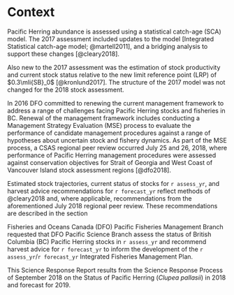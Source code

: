 # Context

Pacific Herring abundance is assessed using a statistical catch-age (SCA) model.
The 2017 assessment included updates to the model [Integrated Statistical catch-age model; @martell2011], and a bridging analysis to support these changes [@cleary2018].

Also new to the 2017 assessment was the estimation of stock productivity and current stock status relative to the new limit reference point (LRP) of $0.3\mli{SB}_0$ [@kronlund2017]. The structure of the 2017 model was not changed for the 2018 stock assessment.

In 2016 DFO committed to renewing the current management framework to address a range of challenges facing Pacific Herring stocks and fisheries in BC. Renewal of the management framework includes conducting a Management Strategy Evaluation (MSE) process to evaluate the performance of candidate management procedures against a range of hypotheses about uncertain stock and fishery dynamics. As part of the MSE process, a CSAS regional peer review occurred July 25 and 26, 2018, where performance of Pacific Herring management procedures were assessed against conservation objectives for Strait of Georgia and West Coast of Vancouver Island stock assessment regions [@dfo2018].

Estimated stock trajectories, current status of stocks for `r assess_yr`, and harvest advice recommendations for `r forecast_yr` reflect methods of @cleary2018 and, where applicable, recommendations from the aforementioned July 2018 regional peer review. These recommendations are described in the section <!-- \nameref{secProjHarv}''.-->

Fisheries and Oceans Canada (DFO) Pacific Fisheries Management Branch requested that DFO Pacific Science Branch assess the status of British Columbia (BC) Pacific Herring stocks in `r assess_yr` and recommend harvest advice for `r forecast_yr` to inform the development of the `r assess_yr`/`r forecast_yr` Integrated Fisheries Management Plan.

<!--  Mandatory last paragraph in this section -->
This Science Response Report results from the Science Response Process of September 2018 on the Status of Pacific Herring (*Clupea pallasii*) in 2018 and forecast for 2019.

